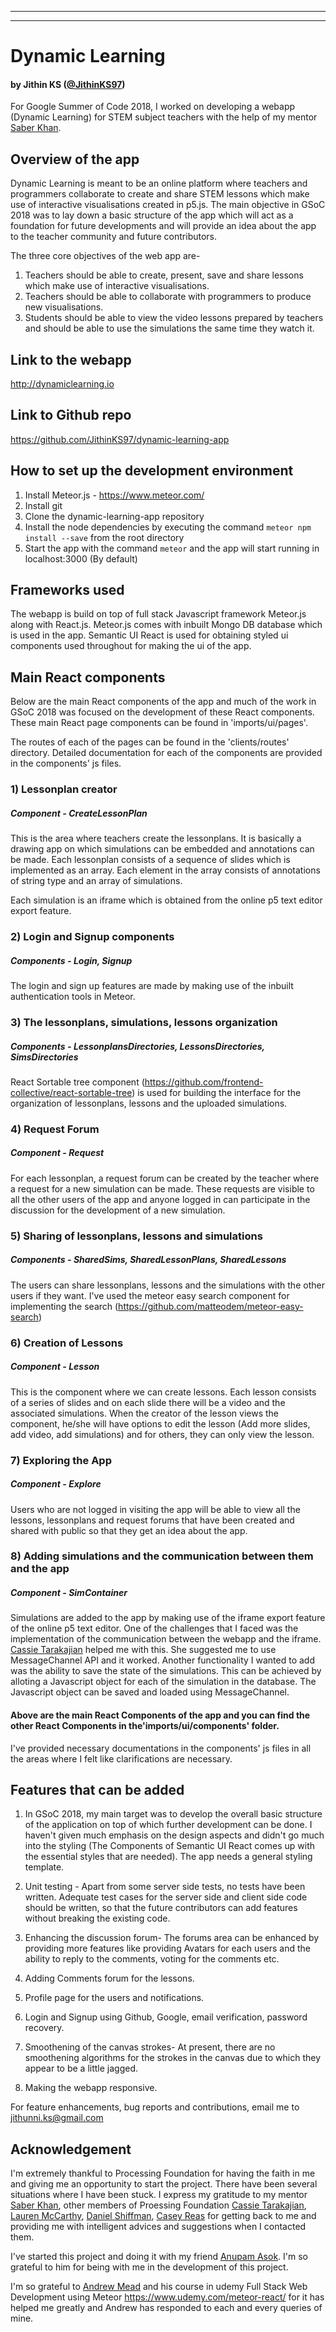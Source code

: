 
---

---
# Dynamic Learning
#### by Jithin KS ([@JithinKS97](https://github.com/JithinKS97))

For Google Summer of Code 2018, I worked on developing a webapp (Dynamic Learning) for STEM subject teachers with the help of my mentor [Saber Khan](https://github.com/saberkhaniscool).

## Overview of the app

Dynamic Learning is meant to be an online platform where teachers and programmers collaborate to create and share STEM lessons which make use of interactive visualisations created in p5.js. The main objective in GSoC 2018 was to lay down a basic structure of the app which will act as a foundation for future developments and will provide an idea about the app to the teacher community and future contributors.

The three core objectives of the web app are-

1) Teachers should be able to create, present, save and share lessons which make use of interactive visualisations.
2) Teachers should be able to collaborate with programmers to produce new visualisations.
3) Students should be able to view the video lessons prepared by teachers and should be able to use the simulations
the same time they watch it.

## Link to the webapp

http://dynamiclearning.io

## Link to Github repo

https://github.com/JithinKS97/dynamic-learning-app

## How to set up the development environment

1) Install Meteor.js - https://www.meteor.com/
2) Install git
3) Clone the dynamic-learning-app repository
4) Install the node dependencies by executing the command `meteor npm install --save` from the root directory
5) Start the app with the command `meteor` and the app will start running in localhost:3000 (By default)

## Frameworks used

The webapp is build on top of full stack Javascript framework Meteor.js along with React.js. Meteor.js comes with inbuilt Mongo DB database which is used in the app. Semantic UI React is used for obtaining styled ui components used throughout for making the ui of the app.

## Main React components

Below are the main React components of the app and much of the work in GSoC 2018 was focused on the development of these React components. These main React page components can be found in 'imports/ui/pages'.

The routes of each of the pages can be found in the 'clients/routes' directory. Detailed documentation for each of the components are provided in the components' js files.

### 1) Lessonplan creator

##### Component - CreateLessonPlan

This is the area where teachers create the lessonplans. It is basically a drawing app on which simulations can be embedded and annotations can be made. Each lessonplan consists of a sequence of slides which is implemented as an array. Each element in the array consists of annotations of string type and an array of simulations.

Each simulation is an iframe which is obtained from the online p5 text editor export feature.

### 2) Login and Signup components

##### Components - Login, Signup

The login and sign up features are made by making use of the inbuilt authentication tools in Meteor.

### 3) The lessonplans, simulations, lessons organization

##### Components - LessonplansDirectories, LessonsDirectories, SimsDirectories

React Sortable tree component (https://github.com/frontend-collective/react-sortable-tree) is used for building the interface for the organization of lessonplans, lessons and the uploaded simulations.

### 4) Request Forum

##### Component - Request

For each lessonplan, a request forum can be created by the teacher where a request for a new simulation can be made. These requests are visible to all the other users of the app and anyone logged in can participate in the discussion for the development of a new simulation.

### 5) Sharing of lessonplans, lessons and simulations

##### Components - SharedSims, SharedLessonPlans, SharedLessons

The users can share lessonplans, lessons and the simulations with the other users if they want. I've used the meteor easy search component for implementing the search (https://github.com/matteodem/meteor-easy-search)

### 6) Creation of Lessons

##### Component - Lesson

This is the component where we can create lessons. Each lesson consists of a series of slides and on each slide there will be a video and the associated simulations. When the creator of the lesson views the component, he/she will have options to edit the lesson (Add more slides, add video, add simulations) and for others, they can only view the lesson.

### 7) Exploring the App

##### Component - Explore

Users who are not logged in visiting the app will be able to view all the lessons, lessonplans and request forums that have been created and shared with public so that they get an idea about the app.

### 8) Adding simulations and the communication between them and the app

##### Component - SimContainer

Simulations are added to the app by making use of the iframe export feature of the online p5 text editor. One of the challenges that I faced was the implementation of the communication between the webapp and the iframe. [Cassie Tarakajian](https://github.com/catarak) helped me with this. She suggested me to use MessageChannel API and it worked. Another functionality I wanted to add was the ability to save the state of the simulations. This can be achieved by alloting a Javascript object for each of the simulation in the database. The Javascript object can be saved and loaded using MessageChannel.

#### Above are the main React Components of the app and you can find the other React Components in the'imports/ui/components' folder.

I've provided necessary documentations in the components' js files in all the areas where I felt like clarifications are necessary.

## Features that can be added

1) In GSoC 2018, my main target was to develop the overall basic structure of the application on top of which further development can be done. I haven't given much emphasis on the design aspects and didn't go much into the styling (The Components of Semantic UI React comes up with the essential styles that are needed). The app needs a general styling template.

2) Unit testing - Apart from some server side tests, no tests have been written. Adequate test cases for the server side and client side code should be written, so that the future contributors can add features without breaking the existing code.

3) Enhancing the discussion forum- The forums area can be enhanced by providing more features like providing Avatars for each users and the ability to reply to the comments, voting for the comments etc.

4) Adding Comments forum for the lessons.

5) Profile page for the users and notifications.

6) Login and Signup using Github, Google, email verification, password recovery.

7) Smoothening of the canvas strokes- At present, there are no smoothening algorithms for the strokes in the canvas due to which they appear to be a little jagged.

8) Making the webapp responsive.

For feature enhancements, bug reports and contributions, email me to jithunni.ks@gmail.com

## Acknowledgement

I'm extremely thankful to Processing Foundation for having the faith in me and giving me an opportunity to start the project. There have been several situations where I have been stuck. I express my gratitude to my mentor [Saber Khan](https://github.com/saberkhaniscool), other members of Proessing Foundation [Cassie Tarakajian](https://github.com/catarak), [Lauren McCarthy](https://github.com/lmccart), [Daniel Shiffman](https://github.com/shiffman), [Casey Reas](https://github.com/REAS) for getting back to me and providing me with intelligent advices and suggestions when I contacted them.

I've started this project and doing it with my friend [Anupam Asok](https://github.com/Anu-Asok). I'm so grateful to him for being with me in the development of this project.

I'm so grateful to [Andrew Mead](https://github.com/andrewjmead) and his course in udemy Full Stack Web Development using Meteor https://www.udemy.com/meteor-react/ for it has helped me greatly and Andrew has responded to each and every queries of mine.








  